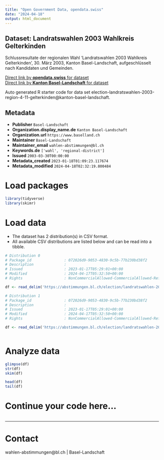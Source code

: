 ```yaml
---
title: "Open Government Data, opendata.swiss"
date: "2024-04-18"
output: html_document
---
```


## Dataset: Landratswahlen 2003 Wahlkreis Gelterkinden

Schlussresultate der regionalen Wahl 'Landratswahlen 2003 Wahlkreis Gelterkinden', 30. März 2003, Kanton Basel-Landschaft, aufgeschlüsselt nach Kandidaten und Gemeinden.

[Direct link by **opendata.swiss** for dataset](https://opendata.swiss/de/dataset/landratswahlen-2003-wahlkreis-gelterkinden)<br>
[Direct link by **Kanton Basel-Landschaft** for dataset](https://abstimmungen.bl.ch/election/landratswahlen-2003-region-4-11-gelterkinden/data)

Auto generated R starter code for data set election-landratswahlen-2003-region-4-11-gelterkinden@kanton-basel-landschaft.

## Metadata

- **Publisher** `Basel-Landschaft`
- **Organization.display_name.de** `Kanton Basel-Landschaft`
- **Organization.url** `https://www.baselland.ch`
- **Maintainer** `Basel-Landschaft`
- **Maintainer_email** `wahlen-abstimmungen@bl.ch`
- **Keywords.de** `['wahl', 'regional-district']`
- **Issued** `2003-03-30T00:00:00`
- **Metadata_created** `2023-01-18T01:09:23.117674`
- **Metadata_modified** `2024-04-18T02:32:19.800484`


# Load packages

```r

library(tidyverse)
library(skimr)

```

# Load data

-   The dataset has 2 distribution(s) in CSV format.
-   All available CSV distributions are listed below and can be read into a tibble.

```r

# Distribution 0
# Package_id               : 072026d9-9053-4830-9c5b-77b230bd38f2
# Description              : 
# Issued                   : 2023-01-17T05:29:01+00:00
# Modified                 : 2024-04-17T05:32:50+00:00
# Rights                   : NonCommercialAllowed-CommercialAllowed-ReferenceRequired

df <- read_delim('https://abstimmungen.bl.ch/election/landratswahlen-2003-region-4-11-gelterkinden/data-parties-csv')

# Distribution 1
# Package_id               : 072026d9-9053-4830-9c5b-77b230bd38f2
# Description              : 
# Issued                   : 2023-01-17T05:29:01+00:00
# Modified                 : 2024-04-17T05:32:50+00:00
# Rights                   : NonCommercialAllowed-CommercialAllowed-ReferenceRequired

df <- read_delim('https://abstimmungen.bl.ch/election/landratswahlen-2003-region-4-11-gelterkinden/data-csv')



```

# Analyze data

```r

glimpse(df)
str(df)
skim(df)

head(df)
tail(df)

```

# Continue your code here...

```r

```

------------------------------------------------------------------------

# Contact

wahlen-abstimmungen@bl.ch | Basel-Landschaft
